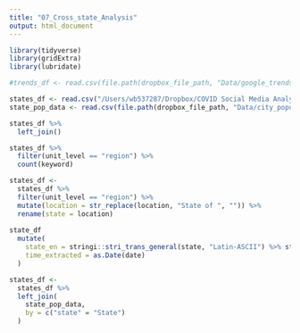 ```yaml
---
title: "07_Cross_state_Analysis"
output: html_document
---
```


```r
library(tidyverse)
library(gridExtra)
library(lubridate)

#trends_df <- read.csv(file.path(dropbox_file_path, "Data/google_trends/FinalData/brazil_trends_clean_final.csv"))

states_df <- read.csv("/Users/wb537287/Dropbox/COVID Social Media Analysis/Data/google_trends/RawData/brazil_extract_crosstate.csv", encoding = "UTF-8")
state_pop_data <- read.csv(file.path(dropbox_file_path, "Data/city_population/FinalData/brazil_state_pop.csv"))

states_df %>% 
  left_join()
```

```r
states_df %>% 
  filter(unit_level == "region") %>% 
  count(keyword)

states_df <- 
  states_df %>% 
  filter(unit_level == "region") %>% 
  mutate(location = str_replace(location, "State of ", "")) %>% 
  rename(state = location)
  
state_df 
  mutate(
    state_en = stringi::stri_trans_general(state, "Latin-ASCII") %>% str_to_upper(), 
    time_extracted = as.Date(date)
  )

states_df <- 
  states_df %>% 
  left_join(
    state_pop_data, 
    by = c("state" = "State")
  )
```

